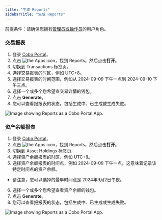 ```yaml
---
title: "生成 Reports"
sidebarTitle: "生成 Reports"
---
```


<Info>前提条件：请确保您拥有[管理员或操作员](/cn/portal/organization/roles-and-permissions)的用户角色。</Info>

### 交易报表

1. 登录 [Cobo Portal](https://portal.cobo.com/login)。
2. 点击 <img src="/cn/images/portal-apps/reports/apps.svg" className="icon" alt="the Apps icon"/>，找到 Reports，然后点击**打开**。
3. 切换到 Transactions 标签页。
4. 选择交易报表的时区，例如 UTC+8。
5. 选择交易报表的时间范围，例如从 2024-09-09 下午一点到 2024-09-10 下午三点。
6. 选择一个或多个您希望查交易详情的钱包。
7. 点击 **Generate**。
8. 您可以查看报报表的状态，包括生成中、已生成或生成失败。

<img src="/cn/images/portal-apps/reports/3.png" className="full_screen" alt="Image showing Reports as a Cobo Portal App."/>

### 资产余额报表

1. 登录 [Cobo Portal](https://portal.cobo.com/login)。
2. 点击 <img src="/cn/images/portal-apps/reports/apps.svg" className="icon" alt="the Apps icon"/>，找到 Reports，然后点击**打开**。
3. 切换到 Asset Holdings 标签页.
4. 选择资产余额报表的时区，例如 UTC+8。
5. 选择资产余额报表的时间点，例如 2024-09-09 下午一点。这意味着记录该特定时间点的资产余额。
- 请注意，您可以选择的最早时间点是 2024年9月2日午夜。
6. 选择一个或多个您希望查看资产余额的钱包。
7. 点击 **Generate**。
8. 您可以查看报报表的状态，包括生成中、已生成或生成失败。

<img src="/cn/images/portal-apps/reports/4.png" className="full_screen" alt="Image showing Reports as a Cobo Portal App."/>

